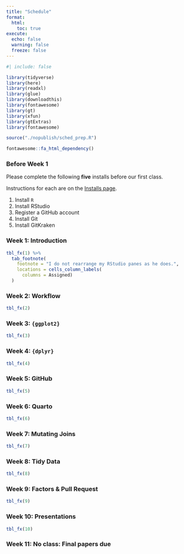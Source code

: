 ```yaml
---
title: "Schedule"
format: 
  html:
    toc: true
execute:
  echo: false
  warning: false
  freeze: false
---
```


```r
#| include: false

library(tidyverse)
library(here)
library(readxl)
library(glue)
library(downloadthis)
library(fontawesome)
library(gt)
library(xfun)
library(gtExtras)
library(fontawesome)

source("./nopublish/sched_prep.R")

fontawesome::fa_html_dependency()
```


### Before Week 1

Please complete the following **five** installs before our first class.

Instructions for each are on the [Installs page](installs.qmd).

(1) Install `R`
(2) Install RStudio
(3) Register a GitHub account
(4) Install Git
(5) Install GitKraken

### Week 1: Introduction

```r

tbl_fx(1) %>% 
  tab_footnote(
    footnote = "I do not rearrange my RStudio panes as he does.",
    locations = cells_column_labels(
      columns = Assigned)
  ) 
```

### Week 2: Workflow

```r

tbl_fx(2)
```

### Week 3: `{ggplot2}`

```r

tbl_fx(3)

```

### Week 4: `{dplyr}`

```r
tbl_fx(4)
```

### Week 5: GitHub

```r
tbl_fx(5)
```

### Week 6: Quarto

```r
tbl_fx(6)
```

### Week 7: Mutating Joins

```r
tbl_fx(7)
```

### Week 8: Tidy Data

```r
tbl_fx(8)
```

### Week 9: Factors & Pull Request

```r
tbl_fx(9)
```

### Week 10: Presentations

```r
tbl_fx(10)
```

### Week 11: No class: Final papers due
